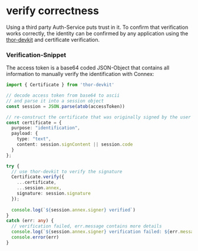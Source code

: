 # verify correctness

Using a third party Auth-Service puts trust in it. To confirm that verification works correctly, the identity can be confirmed by any application using the [thor-devkit](https://github.com/search?q=org%3Avechain+thor-devkit) and certificate verification.

### Verification-Snippet

The access token is a base64 coded JSON-Object that contains all information to manually verify the identification with Connex:

```typescript copy
import { Certificate } from 'thor-devkit'

// decode access token from base64 to ascii
// and parse it into a session object
const session = JSON.parse(atob(accessToken))

// re-construct the certificate that was originally signed by the user
const certificate = {
  purpose: "identification",
  payload: {
    type: "text",
    content: session.signContent || session.code
  }
};

try {
  // use thor-devkit to verify the signature
  Certificate.verify({
    ...certificate,
    ...session.annex,
    signature: session.signature
  });
  
  console.log(`${session.annex.signer} verified`)
}
catch (err: any) {
  // verification failed, err.message contains more details
  console.log(`${session.annex.signer} verification failed: ${err.message}`)
  console.error(err)
}
```